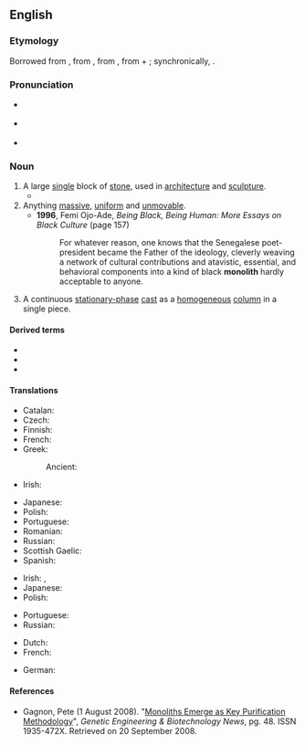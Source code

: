 ==English==
{{wikipedia|dab=monolith (disambiguation)|monolith}}
{{wikipedia}}

===Etymology===
Borrowed from {{bor|en|fr|monolithe}}, from {{der|en|la|monolithus||consisting of a single stone}}, from {{der|en|grc|μονόλιθος}}, from {{m|grc|μόνος||single, alone}} + {{m|grc|λίθος||stone}}; synchronically, {{confix|en|mono|lith}}.

===Pronunciation===
* {{a|UK}} {{IPA|/ˈmɒ.nə.lɪθ/|lang=en}}
* {{a|US}} {{IPA|/ˈmɑ.nə.lɪθ/|lang=en}}
* {{audio|en-us-monolith.ogg|Audio (US)|lang=en}}

===Noun===
{{en-noun}}

# A large [[single]] block of [[stone]], used in [[architecture]] and [[sculpture]].
#* {{quote-magazine|date=2012-01
|author=[[w:Henry Petroski|Henry Petroski]]
|title=The Washington Monument
|volume=100|issue=1|page=16
|magazine=[[w:American Scientist|American Scientist]]
|url=http://www.americanscientist.org/issues/pub/the-washington-monument
|passage=The Washington Monument is often described as an obelisk, and sometimes even as a &ldquo;true obelisk,&rdquo; even though it is not. A true obelisk is a '''monolith''', a pylon formed out of a single piece of stone.}}
# Anything [[massive]], [[uniform]] and [[unmovable]].
#* '''1996''', Femi Ojo-Ade, ''Being Black, Being Human: More Essays on Black Culture'' (page 157)
#*: For whatever reason, one knows that the Senegalese poet-president became the Father of the ideology, cleverly weaving a network of cultural contributions and atavistic, essential, and behavioral components into a kind of black '''monolith''' hardly acceptable to anyone.
# {{lb|en|chemistry|chromatography}} A continuous [[stationary-phase]] [[cast#Verb|cast]] as a [[homogeneous]] [[column]] in a single piece.

====Derived terms====
* {{l|en|monolithal}}
* {{l|en|monolithic}}
* {{l|en|monolithism}}

====Translations====
{{trans-top|block of stone}}
* Catalan: {{t|ca|monòlit|m}}
* Czech: {{t|cs|monolit|m}}
* Finnish: {{t+|fi|monoliitti}}
* French: {{t+|fr|monolithe|m}}
* Greek: {{t+|el|μονόλιθος|m|sc=Grek}}
*: Ancient: {{t|grc|μονόλιθος|m|sc=polytonic}}
* Irish: {{t|ga|monailit|f}}
{{trans-mid}}
* Japanese: {{t|ja|一枚岩|tr=ichimaiiwa}}
* Polish: {{t|pl|monolit|m}}
* Portuguese: {{t+|pt|monólito|m}}
* Romanian: {{t+|ro|monolit|n}}
* Russian: {{t+|ru|моноли́т|f}}
* Scottish Gaelic: {{qualifier|vertical}} {{t|gd|tursa}}
* Spanish: {{t+|es|monolito|m}}
{{trans-bottom}}

{{trans-top|anything massive, uniform and unmovable}}
* Irish: {{t|ga|monailit|f}}, {{t|ga|allait|f}}
* Japanese: {{t|ja|一枚岩|tr=ichimaiiwa}}
* Polish: {{t|pl|monolit|m}}
{{trans-mid}}
* Portuguese: {{t+|pt|monólito|m}}
* Russian: {{t+|ru|моноли́т|f}}
{{trans-bottom}}

{{trans-top|continuous stationary-phase cast}}
{{trans-mid}}
{{trans-bottom}}

{{checktrans-top}}
* Dutch: {{t-check|nl|monoliet|m}}
* French: {{t+check|fr|monolithe|m}}
{{trans-mid}}
* German: {{t+check|de|Monolith|m}}
{{trans-bottom}}

====References====
* {{lb|en|chemistry}} Gagnon, Pete (1 August 2008). "[http://www.genengnews.com/articles/chitem.aspx?aid=2543 Monoliths Emerge as Key Purification Methodology]", ''Genetic Engineering & Biotechnology News'', pg. 48. ISSN 1935-472X. Retrieved on 20 September 2008.